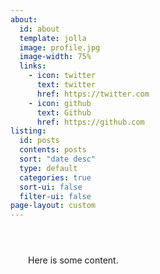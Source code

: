 ```yaml
---
about:
  id: about
  template: jolla
  image: profile.jpg
  image-width: 75%
  links:
    - icon: twitter
      text: twitter
      href: https://twitter.com
    - icon: github
      text: Github
      href: https://github.com
listing:
  id: posts
  contents: posts
  sort: "date desc"
  type: default
  categories: true
  sort-ui: false
  filter-ui: false
page-layout: custom
---
```


::: {.grid style="column-gap: 0; padding: 2em;"}

::: {.g-col-12 .g-col-md-4}
::: {#about}
Here is some content.
:::
:::

::: {#posts .g-col-12 .g-col-md-8 .g-col-xl-6 .mx-0}
:::

::: {#quarto-margin-sidebar .mx-xl-3}
:::

:::

